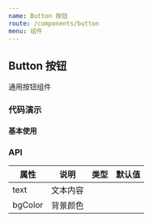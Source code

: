 ```yaml
---
name: Button 按钮
route: /components/button
menu: 组件
---
```




## Button 按钮

通用按钮组件

### 代码演示

#### 基本使用

<CodeBox code={BasicDemoCode} title="" desc="">
  <BasicDemo></BasicDemo>
</CodeBox>

### API

| 属性    | 说明     | 类型 | 默认值 |
| ------- | -------- | ---- | ------ |
| text    | 文本内容 |
| bgColor | 背景颜色 |
